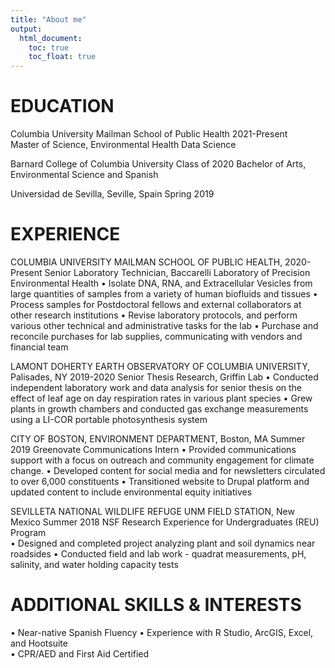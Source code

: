 ```yaml
---
title: "About me"
output: 
  html_document:
    toc: true
    toc_float: true
---
```

# EDUCATION

Columbia University Mailman School of Public Health	 2021-Present					
 	Master of Science, Environmental Health Data Science			             

Barnard College of Columbia University			   Class of 2020
Bachelor of Arts, Environmental Science and Spanish 

Universidad de Sevilla, Seville, Spain				    Spring 2019		

# EXPERIENCE

COLUMBIA UNIVERSITY MAILMAN SCHOOL OF PUBLIC HEALTH,  2020-Present
Senior Laboratory Technician, Baccarelli Laboratory of Precision Environmental Health
•	Isolate DNA, RNA, and Extracellular Vesicles from large quantities of samples from a variety of human biofluids and tissues 
•	Process samples for Postdoctoral fellows and external collaborators at other research institutions
•	Revise laboratory protocols, and perform various other technical and administrative tasks for the lab
•	Purchase and reconcile purchases for lab supplies, communicating with vendors and financial team 

LAMONT DOHERTY EARTH OBSERVATORY OF COLUMBIA UNIVERSITY, Palisades, NY	2019-2020
Senior Thesis Research, Griffin Lab
•	Conducted independent laboratory work and data analysis for senior thesis on the effect of leaf age on day respiration rates in various plant species
•	Grew plants in growth chambers and conducted gas exchange measurements using a LI-COR portable photosynthesis system

CITY OF BOSTON, ENVIRONMENT DEPARTMENT, Boston, MA	 Summer 2019
Greenovate Communications Intern
•	Provided communications support with a focus on outreach and community engagement for climate change.
•	Developed content for social media and for newsletters circulated to over 6,000 constituents
•	Transitioned website to Drupal platform and updated content to include environmental equity initiatives

SEVILLETA NATIONAL WILDLIFE REFUGE UNM FIELD STATION, New Mexico	Summer 2018
NSF Research Experience for Undergraduates (REU) Program	
•	Designed and completed project analyzing plant and soil dynamics near roadsides
•	Conducted field and lab work - quadrat measurements, pH, salinity, and water holding capacity tests


# ADDITIONAL SKILLS & INTERESTS
•	Near-native Spanish Fluency	
•	Experience with R Studio, ArcGIS, Excel, and Hootsuite	
•	CPR/AED and First Aid Certified










